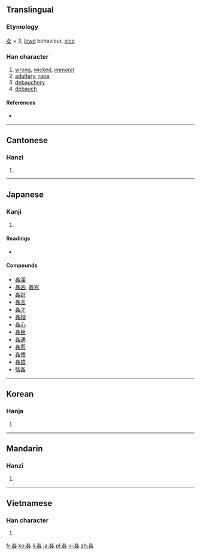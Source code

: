 {{also|奸|姧}}
==Translingual==

===Etymology===
[[女]] × 3, [[lewd]] behaviour, [[vice]]

===Han character===
{{Han char|rn=38|rad=女|as=06|sn=9|four=4044<sub>4</sub>|canj=女女女 (VVV)|ids=⿱女⿰女女}}

# [[wrong]], [[wicked]], [[immoral]]
# [[adultery]], [[rape]]
# [[debauchery]]
# [[debauch]]

====References====
* {{Han ref|kx=0260.100|dkj=06217|dj=0526.090|hdz=21048.100|uh=59E6|ud=23014|bh=ABC1|bd=43969}}

----

==Cantonese==

===Hanzi===
{{yue-hanzi|jyut=|y=gaan1|sim=奸}}

# {{defn|lang=yue|sort=女06}}

----

==Japanese==

===Kanji===
{{ja-kanji|grade=|rs=女06}}

# {{defn|lang=ja|sort=女06}}

====Readings====
* {{ja-readings|on=[[かん]] (kan), [[けん]] (ken)|kun=[[みだら]] (midara), [[かしましい]] (kashimashii)}}

====Compounds====
* [[姦淫]]
* [[姦凶]], [[姦兇]]
* [[姦計]]
* [[姦言]]
* [[姦才]]
* [[姦細]]
* [[姦心]]
* [[姦臣]]
* [[姦通]]
* [[姦慝]]
* [[姦佞]]
* [[姦雄]]
* [[強姦]]

----

==Korean==

===Hanja===
{{ko-hanja|hangeul=간|rv=gan|mr=kan}}

# {{defn|lang=ko|sort=女06}}

----

==Mandarin==

===Hanzi===
{{cmn-hanzi|sim=奸|pin=[[jiān]] ([[jian1]]), [[yí]] ([[yi2]])|wg=chien<sup>1</sup>, i<sup>2</sup>}}

# {{defn|lang=cmn|sort=女06}}

----

==Vietnamese==

===Han character===
{{vi-hantu|[[gian]]|rs=女06}}

# {{defn|lang=vi|sort=女06}}

[[fr:姦]]
[[ko:姦]]
[[li:姦]]
[[ja:姦]]
[[pl:姦]]
[[vi:姦]]
[[zh:姦]]